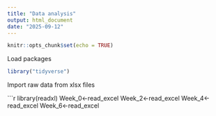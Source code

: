 ```yaml
---
title: "Data analysis"
output: html_document
date: "2025-09-12"
---
```


```r
knitr::opts_chunk$set(echo = TRUE)
```

Load packages

```r
library("tidyverse")
```


Import raw data from xlsx files

```r
library(readxl)
  Week_0<-read_excel
  Week_2<-read_excel
  Week_4<-read_excel
  Week_6<-read_excel
  
